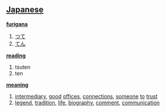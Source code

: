 == [[Japanese]] ==                                          

'''[[furigana]]'''
# [[つて]]
# [[てん]]

'''[[reading]]'''
# tsuten
# ten

'''[[meaning]]'''
# [[intermediary]], [[good]] [[offices]], [[connections]], [[someone]] [[to]] [[trust]]
# [[legend]], [[tradition]], [[life]], [[biography]], [[comment]], [[communication]]